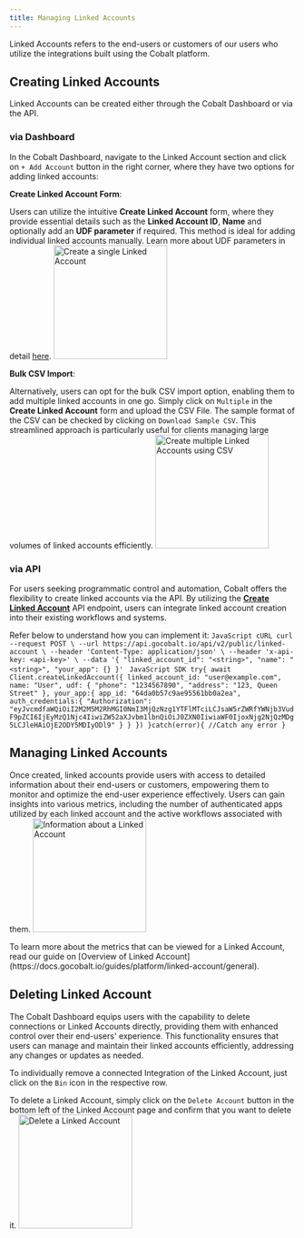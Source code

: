 ```yaml
---
title: Managing Linked Accounts
---
```

Linked Accounts refers to the end-users or customers of our users who utilize the integrations built using the Cobalt platform.

## Creating Linked Accounts
Linked Accounts can be created either through the Cobalt Dashboard or via the API.

### via Dashboard
In the Cobalt Dashboard, navigate to the Linked Account section and click on `+ Add Account` button in the right corner, where they have two options for adding linked accounts:

**Create Linked Account Form**: 

Users can utilize the intuitive **Create Linked Account** form, where they provide essential details such as the **Linked Account ID**, **Name** and optionally add an **UDF parameter** if required. This method is ideal for adding individual linked accounts manually.
<Tip>Learn more about UDF parameters in detail [here](https://docs.gocobalt.io/guides/platform/linked-account/udf).</Tip>
<img height="200" src="/images/Guides/Linked-account/linked-create.png" alt="Create a single Linked Account"/>

**Bulk CSV Import**: 

Alternatively, users can opt for the bulk CSV import option, enabling them to add multiple linked accounts in one go. Simply click on `Multiple` in the **Create Linked Account** form and upload the CSV File. The sample format of the CSV can be checked by clicking on `Download Sample CSV`. This streamlined approach is particularly useful for clients managing large volumes of linked accounts efficiently.
<img height="200" src="/images/Guides/Linked-account/linked-bulk.png" alt="Create multiple Linked Accounts using CSV"/>

### via API
For users seeking programmatic control and automation, Cobalt offers the flexibility to create linked accounts via the API. By utilizing the [**Create Linked Account**](https://docs.gocobalt.io/api-reference/customer/create-linked-account) API endpoint, users can integrate linked account creation into their existing workflows and systems.

Refer below to understand how you can implement it:
<CodeGroup>
    ```JavaScript cURL
    curl --request POST \
  --url https://api.gocobalt.io/api/v2/public/linked-account \
  --header 'Content-Type: application/json' \
  --header 'x-api-key: <api-key>' \
  --data '{
  "linked_account_id": "<string>",
  "name": "<string>",
  "your_app": {}
}'
    ```
    ```JavaScript SDK
   try{
    await Client.createLinkedAccount({
        linked_account_id: "user@example.com",
        name: "User",
        udf: {
            "phone": "1234567890",
            "address": "123, Queen Street"
        },
        your_app:{
            app_id: "64da0b57c9ae95561bb0a2ea",
            auth_credentials:{
                "Authorization": "eyJvcmdfaWQiOiI2M2M5M2RhMGI0NmI3MjQzNzg1YTFlMTciLCJsaW5rZWRfYWNjb3VudF9pZCI6IjEyMzQ1Njc4IiwiZW52aXJvbm1lbnQiOiJ0ZXN0IiwiaWF0IjoxNjg2NjQzMDg5LCJleHAiOjE2ODY5MDIyODl9"
            }
        }
    })
}catch(error){
    //Catch any error
}
    ```
</CodeGroup>

## Managing Linked Accounts
Once created, linked accounts provide users with access to detailed information about their end-users or customers, empowering them to monitor and optimize the end-user experience effectively. Users can gain insights into various metrics, including the number of authenticated apps utilized by each linked account and the active workflows associated with them.
<img height="200" src="/images/Guides/Linked-account/linked-manage.png" alt="Information about a Linked Account"/>

<Note>
To learn more about the metrics that can be viewed for a Linked Account, read our guide on [Overview of Linked Account](https://docs.gocobalt.io/guides/platform/linked-account/general).
</Note>

## Deleting Linked Account
The Cobalt Dashboard equips users with the capability to delete connections or Linked Accounts directly, providing them with enhanced control over their end-users' experience. This functionality ensures that users can manage and maintain their linked accounts efficiently, addressing any changes or updates as needed.

To individually remove a connected Integration of the Linked Account, just click on the `Bin` icon in the respective row.

To delete a Linked Account, simply click on the `Delete Account` button in the bottom left of the Linked Account page and confirm that you want to delete it.
<img height="200" src="/images/Guides/Linked-account/linked-manage.png" alt="Delete a Linked Account"/>
